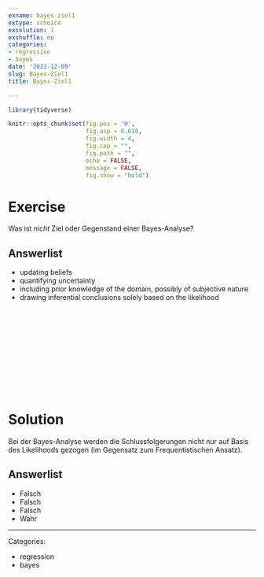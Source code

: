 ```yaml
---
exname: bayes-ziel1
extype: schoice
exsolution: 1
exshuffle: no
categories:
- regression
- bayes
date: '2022-12-09'
slug: Bayes-Ziel1
title: Bayes-Ziel1

---
```





```r
library(tidyverse)

```


```r
knitr::opts_chunk$set(fig.pos = 'H',
                      fig.asp = 0.618,
                      fig.width = 4,
                      fig.cap = "", 
                      fig.path = "",
                      echo = FALSE,
                      message = FALSE,
                      fig.show = "hold")
```






# Exercise

Was ist *nicht* Ziel oder Gegenstand einer Bayes-Analyse?

Answerlist
----------
* updating beliefs
* quantifying uncertainty
* including prior knowledge of the domain, possibly of subjective nature
* drawing inferential conclusions solely based on the likelihood




</br>
</br>
</br>
</br>
</br>
</br>
</br>
</br>
</br>
</br>

# Solution

Bei der Bayes-Analyse werden die Schlussfolgerungen nicht nur auf Basis des Likelihoods gezogen (im Gegensatz zum Frequentistischen Ansatz).

Answerlist
----------


* Falsch
* Falsch
* Falsch
* Wahr






---

Categories: 

- regression
- bayes

